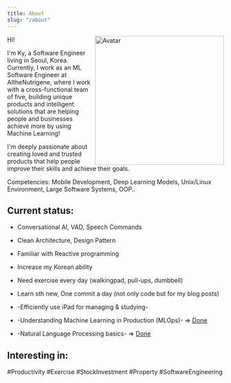 ```yaml
---
title: About
slug: "/about"
---
```



<img style="float: right;" src="avatar3d.jpg"  alt="Avatar" width="300">

Hi!

I'm Ky, a Software Engineer living in Seoul, Korea.
Currently, I work as an ML Software Engineer at AItheNutrigene, where I work with a cross-functional team of five, building unique products and intelligent solutions that are helping people and businesses achieve more by using Machine Learning! 

I'm deeply passionate about creating loved and trusted products that help people improve their skills and achieve their goals.


Competencies: Mobile Development, Deep Learning Models, Unix/Linux Environment, Large Software Systems, OOP..



## Current status:

* Conversational AI, VAD, Speech Commands 
* Clean Architecture, Design Pattern
* Familiar with Reactive programming

* Increase my Korean ability
* Need exercise every day (walkingpad, pull-ups, dumbbell)
* Learn sth new, One commit a day (not only code but for my blog posts)

* -Efficiently use iPad for managing & studying-
* -Understanding Machine Learning in Production (MLOps)-  => [Done](https://coursera.org/share/78562cedf72c31cc18abe6d0607b2fed)
* -Natural Language Processing basics- => [Done](https://www.coursera.org/account/accomplishments/specialization/certificate/PTVXPH6WC6KD)

## Interesting in:
#Productivity #Exercise #StockInvestment #Property #SoftwareEngineering







